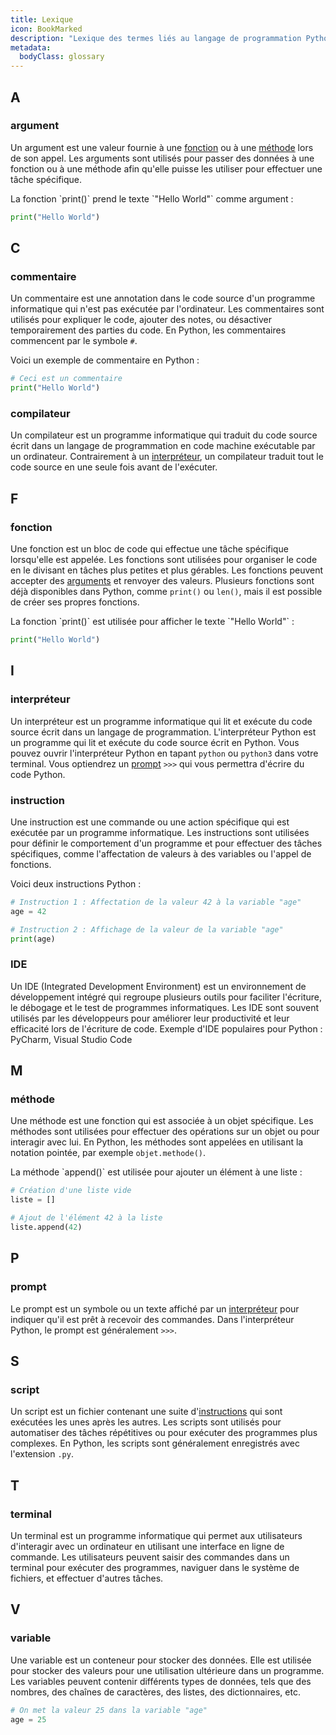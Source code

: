 ```yaml
---
title: Lexique
icon: BookMarked
description: "Lexique des termes liés au langage de programmation Python."
metadata:
  bodyClass: glossary
---
```



<style>
  {`
    h2 {
      color: var(--color-fd-primary);
    }
  `}
</style>

## A

### argument

Un argument est une valeur fournie à une [fonction](#fonction) ou à une [méthode](#méthode) lors de son appel. Les arguments sont utilisés pour passer des données à une fonction ou à une méthode afin qu'elle puisse les utiliser pour effectuer une tâche spécifique.

<CalloutExemple>
La fonction `print()` prend le texte `"Hello World"` comme argument :

```python
print("Hello World")
```

</CalloutExemple>

## C

### commentaire

Un commentaire est une annotation dans le code source d'un programme informatique qui n'est pas exécutée par l'ordinateur. Les commentaires sont utilisés pour expliquer le code, ajouter des notes, ou désactiver temporairement des parties du code. En Python, les commentaires commencent par le symbole `#`.

<CalloutExemple>
Voici un exemple de commentaire en Python :

```python
# Ceci est un commentaire
print("Hello World")
```

</CalloutExemple>

### compilateur

Un compilateur est un programme informatique qui traduit du code source écrit dans un langage de programmation en code machine exécutable par un ordinateur.
Contrairement à un [interpréteur](#interpréteur), un compilateur traduit tout le code source en une seule fois avant de l'exécuter.

## F

### fonction

Une fonction est un bloc de code qui effectue une tâche spécifique lorsqu'elle est appelée. Les fonctions sont utilisées pour organiser le code en le divisant en tâches plus petites et plus gérables. Les fonctions peuvent accepter des [arguments](#argument) et renvoyer des valeurs.
Plusieurs fonctions sont déjà disponibles dans Python, comme `print()` ou `len()`, mais il est possible de créer ses propres fonctions.

<CalloutExemple>
La fonction `print()` est utilisée pour afficher le texte `"Hello World"` :

```python
print("Hello World")
```

</CalloutExemple>

## I

### interpréteur

Un interpréteur est un programme informatique qui lit et exécute du code source écrit dans un langage de programmation. L'interpréteur Python est un programme qui lit et exécute du code source écrit en Python.
Vous pouvez ouvrir l'interpréteur Python en tapant `python` ou `python3` dans votre terminal.
Vous optiendrez un [prompt](#prompt) `>>>` qui vous permettra d'écrire du code Python.

### instruction

Une instruction est une commande ou une action spécifique qui est exécutée par un programme informatique. Les instructions sont utilisées pour définir le comportement d'un programme et pour effectuer des tâches spécifiques, comme l'affectation de valeurs à des variables ou l'appel de fonctions.

<CalloutExemple>
Voici deux instructions Python :

```python
# Instruction 1 : Affectation de la valeur 42 à la variable "age"
age = 42

# Instruction 2 : Affichage de la valeur de la variable "age"
print(age)
```

</CalloutExemple>

### IDE

Un IDE (Integrated Development Environment) est un environnement de développement intégré qui regroupe plusieurs outils pour faciliter l'écriture, le débogage et le test de programmes informatiques. Les IDE sont souvent utilisés par les développeurs pour améliorer leur productivité et leur efficacité lors de l'écriture de code.
Exemple d'IDE populaires pour Python : PyCharm, Visual Studio Code

## M

### méthode

Une méthode est une fonction qui est associée à un objet spécifique. Les méthodes sont utilisées pour effectuer des opérations sur un objet ou pour interagir avec lui. En Python, les méthodes sont appelées en utilisant la notation pointée, par exemple `objet.methode()`.

<CalloutExemple>
La méthode `append()` est utilisée pour ajouter un élément à une liste :

```python
# Création d'une liste vide
liste = []

# Ajout de l'élément 42 à la liste
liste.append(42)
```

</CalloutExemple>

## P

### prompt

Le prompt est un symbole ou un texte affiché par un [interpréteur](#interpréteur) pour indiquer qu'il est prêt à recevoir des commandes. Dans l'interpréteur Python, le prompt est généralement `>>>`.

## S

### script

Un script est un fichier contenant une suite d'[instructions](#instruction) qui sont exécutées les unes après les autres. Les scripts sont utilisés pour automatiser des tâches répétitives ou pour exécuter des programmes plus complexes. En Python, les scripts sont généralement enregistrés avec l'extension `.py`.

## T

### terminal

Un terminal est un programme informatique qui permet aux utilisateurs d'interagir avec un ordinateur en utilisant une interface en ligne de commande. Les utilisateurs peuvent saisir des commandes dans un terminal pour exécuter des programmes, naviguer dans le système de fichiers, et effectuer d'autres tâches.

## V

### variable

Une variable est un conteneur pour stocker des données. Elle est utilisée pour stocker des valeurs pour une utilisation ultérieure dans un programme. Les variables peuvent contenir différents types de données, tels que des nombres, des chaînes de caractères, des listes, des dictionnaires, etc.

<CalloutExemple>

```python
# On met la valeur 25 dans la variable "age"
age = 25
```

</CalloutExemple>

